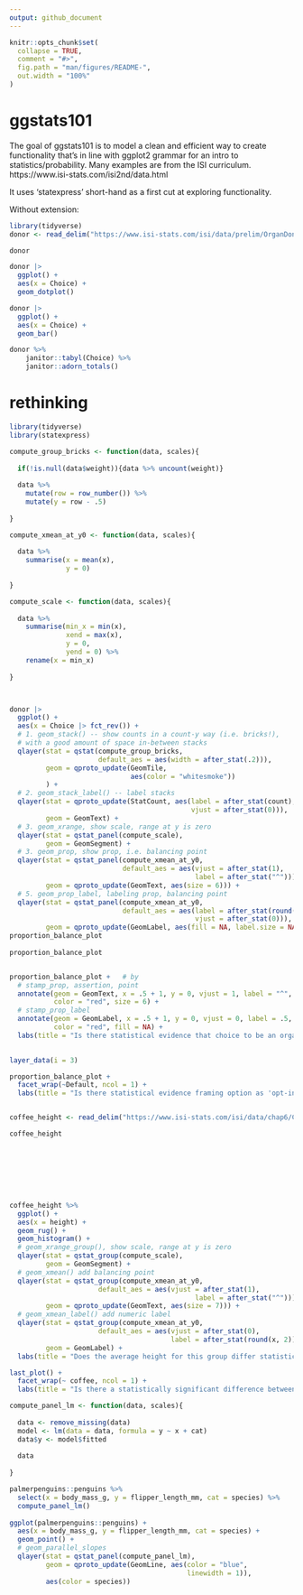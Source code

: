 ```yaml
---
output: github_document
---
```


<!-- README.md is generated from README.Rmd. Please edit that file -->

```r
knitr::opts_chunk$set(
  collapse = TRUE,
  comment = "#>",
  fig.path = "man/figures/README-",
  out.width = "100%"
)
```

# ggstats101

<!-- badges: start -->
<!-- badges: end -->

The goal of ggstats101 is to model a clean and efficient way to create functionality that's in line with ggplot2 grammar for an intro to statistics/probability. Many examples are from the ISI curriculum. https://www.isi-stats.com/isi2nd/data.html

It uses 'statexpress' short-hand as a first cut at exploring functionality.

Without extension:

```r
library(tidyverse)
donor <- read_delim("https://www.isi-stats.com/isi/data/prelim/OrganDonor.txt") 

donor

donor |>
  ggplot() +
  aes(x = Choice) + 
  geom_dotplot()

donor |>
  ggplot() +
  aes(x = Choice) + 
  geom_bar()

donor %>%
    janitor::tabyl(Choice) %>%
    janitor::adorn_totals()
```


# rethinking

```r
library(tidyverse)
library(statexpress)

compute_group_bricks <- function(data, scales){
  
  if(!is.null(data$weight)){data %>% uncount(weight)}
  
  data %>% 
    mutate(row = row_number()) %>% 
    mutate(y = row - .5)
  
}

compute_xmean_at_y0 <- function(data, scales){
  
  data %>% 
    summarise(x = mean(x),
              y = 0) 
  
}

compute_scale <- function(data, scales){
  
  data %>% 
    summarise(min_x = min(x),
              xend = max(x),
              y = 0,
              yend = 0) %>% 
    rename(x = min_x)
  
}



donor |>
  ggplot() +
  aes(x = Choice |> fct_rev()) +
  # 1. geom_stack() -- show counts in a count-y way (i.e. bricks!), 
  # with a good amount of space in-between stacks
  qlayer(stat = qstat(compute_group_bricks,
                      default_aes = aes(width = after_stat(.2))),
         geom = qproto_update(GeomTile, 
                              aes(color = "whitesmoke"))
         ) +
  # 2. geom_stack_label() -- label stacks
  qlayer(stat = qproto_update(StatCount, aes(label = after_stat(count),
                                             vjust = after_stat(0))),
         geom = GeomText) +
  # 3. geom_xrange, show scale, range at y is zero
  qlayer(stat = qstat_panel(compute_scale),
         geom = GeomSegment) +
  # 3. geom_prop, show prop, i.e. balancing point
  qlayer(stat = qstat_panel(compute_xmean_at_y0,
                            default_aes = aes(vjust = after_stat(1),
                                              label = after_stat("^"))),
         geom = qproto_update(GeomText, aes(size = 6))) + 
  # 5. geom_prop_label, labeling prop, balancing point
  qlayer(stat = qstat_panel(compute_xmean_at_y0,
                            default_aes = aes(label = after_stat(round(x - 1, 2)),
                                              vjust = after_stat(0))),
         geom = qproto_update(GeomLabel, aes(fill = NA, label.size = NA))) ->
proportion_balance_plot  
  
proportion_balance_plot


proportion_balance_plot +   # by 
  # stamp_prop, assertion, point
  annotate(geom = GeomText, x = .5 + 1, y = 0, vjust = 1, label = "^", 
           color = "red", size = 6) +
  # stamp_prop_label
  annotate(geom = GeomLabel, x = .5 + 1, y = 0, vjust = 0, label = .5, 
           color = "red", fill = NA) + 
  labs(title = "Is there statistical evidence that choice to be an organ donar differs from coin flip")
  

layer_data(i = 3)

proportion_balance_plot + 
  facet_wrap(~Default, ncol = 1) + 
  labs(title = "Is there statistical evidence framing option as 'opt-in' v 'opt-out'\nlead to different outcomes?")


coffee_height <- read_delim("https://www.isi-stats.com/isi/data/chap6/CoffeeHeight.txt")

coffee_height








coffee_height %>% 
  ggplot() + 
  aes(x = height) + 
  geom_rug() + 
  geom_histogram() + 
  # geom_xrange_group(), show scale, range at y is zero
  qlayer(stat = qstat_group(compute_scale),
         geom = GeomSegment) + 
  # geom_xmean() add balancing point
  qlayer(stat = qstat_group(compute_xmean_at_y0,
                      default_aes = aes(vjust = after_stat(1),
                                              label = after_stat("^"))),
         geom = qproto_update(GeomText, aes(size = 7))) + 
  # geom_xmean_label() add numeric label
  qlayer(stat = qstat_group(compute_xmean_at_y0,
                      default_aes = aes(vjust = after_stat(0),
                                        label = after_stat(round(x, 2)))),
         geom = GeomLabel) + 
  labs(title = "Does the average height for this group differ statistically from the of 66 cm")

last_plot() + 
  facet_wrap(~ coffee, ncol = 1) + 
  labs(title = "Is there a statistically significant difference between the coffee drinkers\n and non-drinkers for this group?")
```



```r
compute_panel_lm <- function(data, scales){
  
  data <- remove_missing(data)
  model <- lm(data = data, formula = y ~ x + cat)
  data$y <- model$fitted
  
  data
  
}

palmerpenguins::penguins %>% 
  select(x = body_mass_g, y = flipper_length_mm, cat = species) %>% 
  compute_panel_lm()
  
ggplot(palmerpenguins::penguins) + 
  aes(x = body_mass_g, y = flipper_length_mm, cat = species) + 
  geom_point() + 
  # geom_parallel_slopes
  qlayer(stat = qstat_panel(compute_panel_lm),
         geom = qproto_update(GeomLine, aes(color = "blue",
                                            linewidth = 1)),
         aes(color = species))



```


